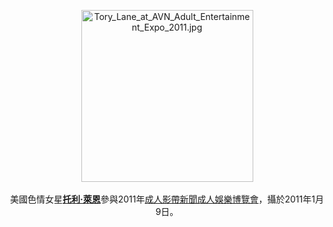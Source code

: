 <center>
[[File:Tory_Lane_at_AVN_Adult_Entertainment_Expo_2011.jpg|275px]]
<br><br>
美國色情女星'''[[托利·萊恩|托利·萊恩]]'''參與2011年[[成人影帶新聞成人娛樂博覽會|成人影帶新聞成人娛樂博覽會]]，攝於2011年1月9日。
<p>
</center>